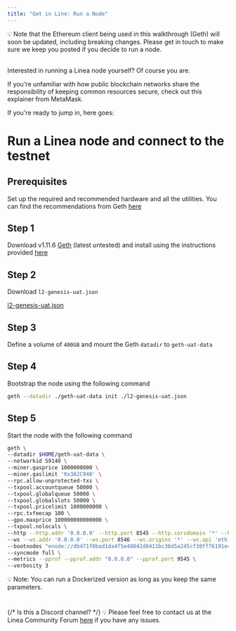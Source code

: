 ```yaml
---
title: "Get in Line: Run a Node"
---
```


<aside>
💡 Note that the Ethereum client being used in this walkthrough (Geth) will soon be updated, including breaking changes. Please get in touch to make sure we keep you posted if you decide to run a node.
</aside><br/>

Interested in running a Linea node yourself? Of course you are. 

If you're unfamiliar with how public blockchain networks share the responsibility of keeping common resources secure, check out this explainer from MetaMask. 

If you're ready to jump in, here goes:

# Run a Linea node and connect to the testnet

## Prerequisites

Set up the required and recommended hardware and all the utilities. You can find the recommendations from Geth [here](https://geth.ethereum.org/docs/getting-started/hardware-requirements)

## Step 1

Download v1.11.6 [Geth](https://geth.ethereum.org/downloads) (latest untested) and install using the instructions provided [here](https://geth.ethereum.org/docs/getting-started/installing-geth)

## Step 2

Download `l2-genesis-uat.json`

[l2-genesis-uat.json](https://drive.google.com/drive/folders/1a0sGfT4uO1HNylRfFG1oJlPTHKQ6LfgN)



## Step 3

Define a volume of `400GB` and mount the Geth `datadir` to `geth-uat-data`

## Step 4

Bootstrap the node using the following command

```bash
geth --datadir ./geth-uat-data init ./l2-genesis-uat.json
```

## Step 5

Start the node with the following command

```bash
geth \
--datadir $HOME/geth-uat-data \
--networkid 59140 \
--miner.gasprice 1000000000 \
--miner.gaslimit '0x3A2C940' \
--rpc.allow-unprotected-txs \
--txpool.accountqueue 50000 \
--txpool.globalqueue 50000 \
--txpool.globalslots 50000 \
--txpool.pricelimit 1000000000 \
--rpc.txfeecap 100 \
--gpo.maxprice 100000000000000 \
--txpool.nolocals \
--http --http.addr '0.0.0.0' --http.port 8545 --http.corsdomain '*' --http.api 'web3,eth,txpool,net' --http.vhosts='*' \
--ws --ws.addr '0.0.0.0' --ws.port 8546 --ws.origins '*' --ws.api 'eth,net,web3,txpool' \
--bootnodes "enode://db471f0bad1da4f5e48042d0411bc38d5a245cf30ff76191e454c9ff2e27e57d45009b9c6e50d582c44332b05f2d747a8e995aa20399e80c22b1abb069332dde@3.17.183.45:30303,enode://1b10ff18e0d5055111af8cffe083d8d123ebede1dd5d81b3f8ce069ead6f0e70ec3217a0fa163bebaf1cd87b78e8f630182d703e1aebde93996dd5f67fa89389@18.117.161.184:30303,enode://25a42af9d7573a6299b54bb3c2d6566e59079ab1b94b4d42aa44325252d85f45f0bfe8b40dd476a4ee30c7007b61ab34375875ffa668b73eccc9c32640b17e48@3.20.238.193:30303,enode://3dfed9020ade850dca85d2855d42bfb431d1dbfdaec529ad66773bff434e473c071849dddf9cd43f9c529777a384bf5293463baecd4aea7623e575877fd30024@3.18.97.19:30303,enode://68848179e1bfe737045d19734db8f83ce3f85739d551a1e4c4661486380f69677316445375323172e5fcdbd5e26ccbb94306b647b7ac0468de9e9e775a0fbed6@18.190.156.63:30303" \
--syncmode full \
--metrics --pprof --pprof.addr "0.0.0.0" --pprof.port 9545 \
--verbosity 3
```

<aside>
💡 Note: You can run a Dockerized version as long as you keep the same parameters.
</aside>
<br/>

### 

<aside>
  {/* Is this a Discord channel? */}
  💡 Please feel free to contact us at the Linea Community Forum <a href="https://community.linea.build/c/developer-support/5">here</a> if you have any issues.
</aside>
<br/>
